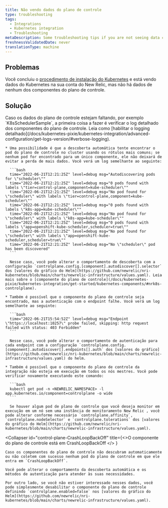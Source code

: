 ```yaml
---
title: Não vendo dados do plano de controle
type: troubleshooting
tags:
  - Integrations
  - Kubernetes integration
  - Troubleshooting
metaDescription: Some troubleshooting tips if you are not seeing data control plane data for your New Relic's Kubernetes integration.
freshnessValidatedDate: never
translationType: machine
---
```


## Problemas

Você concluiu o [procedimento de instalação do Kubernetes](/install/kubernetes/) e está vendo dados do Kubernetes na sua conta do New Relic, mas não há dados de nenhum dos componentes do plano de controle.

## Solução

<CollapserGroup>
  <Collapser id="control-plane-sample-missing" title="Uma amostra do plano de controle está faltando">
    Caso os dados do plano de controle estejam faltando, por exemplo `K8sSchedulerSample`, a primeira coisa a fazer é verificar o log detalhado dos componentes do plano de controle. Leia como [habilitar o logging detalhado](/docs/kubernetes-pixie/kubernetes-integration/advanced-configuration/get-logs-version/#verbose-logging).

    * Uma possibilidade é que a descoberta automática tente encontrar o pod do plano de controle no cluster usando os rótulos mais comuns; se nenhum pod for encontrado para um único componente, ele não deixará de evitar a perda de mais dados. Você verá um log semelhante ao seguinte:

      ```bash
      time="2022-06-21T12:21:25Z" level=debug msg="Autodiscovering pods for \"scheduler\""
      time="2022-06-21T12:21:25Z" level=debug msg="0 pods found with labels \"tier=control-plane,component=kube-scheduler\""
      time="2022-06-21T12:21:25Z" level=debug msg="No pod found for \"scheduler\" with labels \"tier=control-plane,component=kube-scheduler\""
      time="2022-06-21T12:21:25Z" level=debug msg="0 pods found with labels \"k8s-app=kube-scheduler\""
      time="2022-06-21T12:21:25Z" level=debug msg="No pod found for \"scheduler\" with labels \"k8s-app=kube-scheduler\""
      time="2022-06-21T12:21:25Z" level=debug msg="0 pods found with labels \"app=openshift-kube-scheduler,scheduler=true\""
      time="2022-06-21T12:21:25Z" level=debug msg="No pod found for \"scheduler\" with labels \"app=openshift-kube-scheduler,scheduler=true\""
      time="2022-06-21T12:21:25Z" level=debug msg="No \"scheduler\" pod has been discovered"
      ```

      Nesse caso, você pode alterar o comportamento de descoberta com a configuração `controlplane.config.[component].autodiscover[].selector` dos [valores do gráfico do Helm](https://github.com/newrelic/nri-kubernetes/blob/main/charts/newrelic-infrastructure/values.yaml). Leia mais sobre o [componente do plano de controle](/docs/kubernetes-pixie/kubernetes-integration/get-started/kubernetes-components/#nrk8s-controlplane).

    * Também é possível que o componente do plano de controle seja encontrado, mas a autenticação com o endpoint falhe. Você verá um log semelhante ao seguinte:

      ```bash
      time="2022-06-21T15:54:52Z" level=debug msg="Endpoint \"https://localhost:10257\" probe failed, skipping: http request failed with status: 403 Forbidden"
      ```

      Nesse caso, você pode alterar o comportamento de autenticação para cada endpoint com a configuração `controlplane.config.[component].autodiscover[].endpoints[].auth` dos [valores do gráfico](https://github.com/newrelic/nri-kubernetes/blob/main/charts/newrelic-infrastructure/values.yaml) do helm.

    * Também é possível que o componente do plano de controle da integração não esteja em execução em todos os nós mestres. Você pode verificar novamente executando este comando:

      ```bash
      kubectl get pod -n <NEWRELIC_NAMESPACE> -l app.kubernetes.io/component=controlplane -o wide
      ```

      Se houver algum pod de plano de controle que você deseja monitor em execução em um nó sem uma instância de monitoramento New Relic , você pode alterar conforme necessário `controlplane.affinity`, `controlplane.nodeSelector` e `controlplane.tolerations` dos [valores do gráfico do Helm](https://github.com/newrelic/nri-kubernetes/blob/main/charts/newrelic-infrastructure/values.yaml).
  </Collapser>

  <Collapser
    id="control-plane-CrashLoopBackOff"
    title={<>O componente do plano de controle está em <InlineCode>
      CrashLoopBackOff
    </InlineCode></>
    }
  >
    Caso os componentes do plano de controle não descubram automaticamente ou não coletem com sucesso nenhum pod do plano de controle em que ele entra em `CrashLoopBackOff`.

    Você pode alterar o comportamento da descoberta automática e os métodos de autenticação para atender às suas necessidades.

    Por outro lado, se você não estiver interessado nesses dados, você pode simplesmente desabilitar o componente do plano de controle definindo `controlplane.enabled=false` nos [valores do gráfico do Helm](https://github.com/newrelic/nri-kubernetes/blob/main/charts/newrelic-infrastructure/values.yaml).
  </Collapser>
</CollapserGroup>